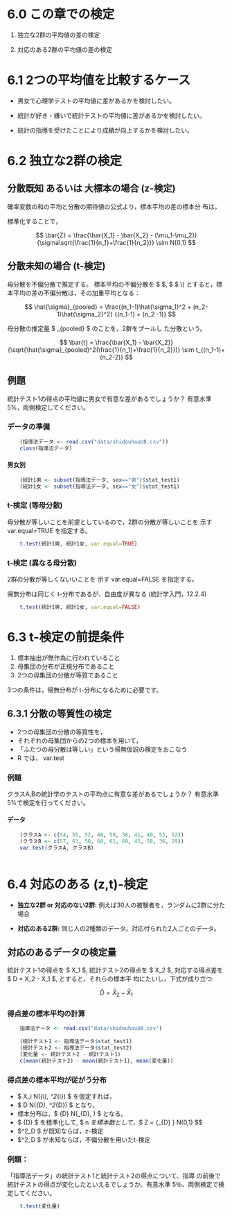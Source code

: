 

# 6.0 この章での検定

1.  独立な2群の平均値の差の検定

2.  対応のある2群の平均値の差の検定


# 6.1 2つの平均値を比較するケース

-   男女で心理学テストの平均値に差があるかを検討したい。

-   統計が好き・嫌いで統計テストの平均値に差があるかを検討したい。

-   統計の指導を受けたことにより成績が向上するかを検討したい。


# 6.2 独立な2群の検定


## 分散既知 あるいは 大標本の場合 (z-検定)

確率変数の和の平均と分散の期待値の公式より，標本平均の差の標本分
布は，

\begin{equation}
\bar{x_1} - \bar{x_2} \sim N(\mu_1-\mu_2, \sigma^2(\frac{1}{n_1}+\frac{1}{n_2}))
\end{equation}

標準化することで，

$$
    \bar{Z} = 
    \frac{\bar{X_1} - \bar{X_2} -
    (\mu_1-\mu_2)}{\sigma\sqrt{\frac{1}{n_1}+\frac{1}{n_2}}}
    \sim N(0,1)
    $$


## 分散未知の場合 (t-検定)

母分散を不偏分散で推定する。
標本平均の不偏分散を $ \hat{\sigma_1} $, $ \hat{\sigma_2} $
\\) とすると，標本平均の差の不偏分散は，その加重平均となる：

$$
    \hat{\sigma}_{pooled} = \frac{(n_1-1)\hat{\sigma_1}^2 +
    (n_2-1)\hat{\sigma_2}^2}
    {(n_1-1) + (n_2 -1)}
    $$

母分散の推定量 $ \hat{\sigma}_{pooled} $ のことを，2群をプールし
た分散という。

$$
    \bar{t} = 
    \frac{\bar{X_1} - \bar{X_2}}{\sqrt{\hat{\sigma}_{pooled}^2(\frac{1}{n_1}+\frac{1}{n_2}})}
    \sim t_{(n_1-1)+(n_2-2)}
    $$


## 例題

統計テスト1の得点の平均値に男女で有意な差があるでしょうか？
有意水準5%，両側検定してください。


### データの準備

```r
    (指導法データ <- read.csv("data/shidouhouU8.csv"))
    class(指導法データ)
```    

#### 男女別

```r
    (統計1男 <- subset(指導法データ, sex=="男")$stat_test1)
    (統計1女 <- subset(指導法データ, sex=="女")$stat_test1)
```


### t-検定 (等母分散)

母分散が等しいことを前提としているので，2群の分散が等しいことを
示す var.equal=TRUE を指定する。

```r
    t.test(統計1男, 統計1女, var.equal=TRUE)
```

### t-検定 (異なる母分散)

2群の分散が等しくないいことを
示す var.equal=FALSE を指定する。

帰無分布は同じく t-分布であるが、自由度が異なる
(統計学入門，12.2.4)

```r
    t.test(統計1男, 統計1女, var.equal=FALSE)
```
    
# 6.3 t-検定の前提条件

1.  標本抽出が無作為に行われていること
2.  母集団の分布が正規分布であること
3.  2つの母集団の分散が等質であること

3つの条件は，帰無分布が t-分布になるために必要です。


## 6.3.1 分散の等質性の検定

-   2つの母集団の分散の等質性を，
-   それぞれの母集団からの2つの標本を用いて，
-   「ふたつの母分散は等しい」という帰無仮説の検定をおこなう
-   R では， var.test


### 例題

クラスA,Bの統計学のテストの平均点に有意な差があるでしょうか？
有意水準5%で検定を行ってください。


#### データ

```r
    (クラスA <- c(54, 55, 52, 48, 50, 38, 41, 40, 53, 52))
    (クラスB <- c(57, 63, 50, 60, 61, 69, 43, 58, 36, 29))
    var.test(クラスA, クラスB)
	
```	

# 6.4 対応のある (z,t)-検定

-   **独立な2群 or 対応のない2群:** 例えば30人の被験者を，ランダムに2群に分た場合

-   **対応のある2群:** 同じ人の2種類のデータ。対応付られた2人ごとのデータ。


## 対応のあるデータの検定量

統計テスト1の得点を $ X_1 $,
統計テスト2の得点を $ X_2 $,
対応する得点差を $ D  = X_2 - X_1 $, とすると，それらの標本平
均にたいし，下式が成り立つ:

$$
       \bar{D} = \bar{X}_2 - \bar{X}_1
      $$


### 得点差の標本平均の計算

```r
    指導法データ <- read.csv("data/shidouhouU8.csv")
    
    (統計テスト1 <- 指導法データ$stat_test1)
    (統計テスト2 <- 指導法データ$stat_test2)
    (変化量 <- 統計テスト2 - 統計テスト1)
    c(mean(統計テスト2) - mean(統計テスト1), mean(変化量))
```


### 得点差の標本平均が従がう分布

-   $ X_i \sim N(\mu_{i}, \sigma^2_{i}) $ を仮定すれば，
-   $ D \sim N(\mu_{D}, \sigma^2_{D}) $  となり，
-   標本分布は，$ \bar{D} \sim N(\mu_{D},	  \frac{\sigma^2_{D}}{n}) $ となる。
-   $ \bar{D} $ を標準化して, $ n $を標本数として，
    $$
    	 Z = \frac {\bar{D} - \mu_{D}} {\sigma_{D} \sqrt{n}} \sim N(0,1)
    	 $$
-   $\sigma^2_D $ が既知ならば，z-検定
-   $\sigma^2_D $ が未知ならば，不偏分散を用いたt-検定


### 例題：

「指導法データ」の統計テスト1と統計テスト2の得点について、指導
の前後で統計テストの得点が変化したといえるでしょうか。有意水準
5％、両側検定で検定してください。

```r
    t.test(変化量)
```
    
